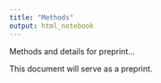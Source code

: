 ```yaml
---
title: "Methods"
output: html_notebook
---
```


Methods and details for preprint...

This document will serve as a preprint.